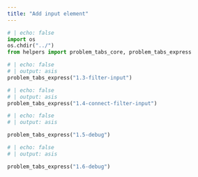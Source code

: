 ---
title: "Add input element"
---

```{python}
# | echo: false
import os
os.chdir("../")
from helpers import problem_tabs_core, problem_tabs_express
```

```{python}
# | echo: false
# | output: asis
problem_tabs_express("1.3-filter-input")
```

```{python}
# | echo: false
# | output: asis
problem_tabs_express("1.4-connect-filter-input")
```

```{python}
# | echo: false
# | output: asis

problem_tabs_express("1.5-debug")
```

```{python}
# | echo: false
# | output: asis

problem_tabs_express("1.6-debug")
```
